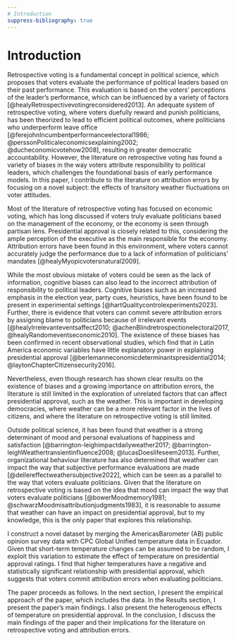 ```yaml
---
# Introduction
suppress-bibliography: true
---
```


# Introduction

Retrospective voting is a fundamental concept in political science, which proposes that voters evaluate the performance of political leaders based on their past performance. This evaluation is based on the voters' perceptions of the leader's performance, which can be influenced by a variety of factors [@healyRetrospectivevotingreconsidered2013]. An adequate system of retrospective voting, where voters duefully reward and punish politicians, has been theorized to lead to efficient political outcomes, where politicians who underperform leave office [@ferejohnIncumbentperformanceelectoral1986; @perssonPoliticaleconomicsexplaining2002; @ducheconomicvotehow2008], resulting in greater democratic accountability. However, the literature on retrospective voting has found a variety of biases in the way voters attribute responsibility to political leaders, which challenges the foundational basis of early performance models. In this paper, I contribute to the literature on attribution errors by focusing on a novel subject: the effects of transitory weather fluctuations on voter attitudes. 

Most of the literature of retrospective voting has focused on economic voting, which has long discussed if voters truly evaluate politicians based on the management of the economy, or the economy is seen through partisan lens. Presidential approval is closely related to this, considering the ample perception of the executive as the main responsible for the economy. Attribution errors have been found in this environment, where voters cannot accurately judge the performance due to a lack of information of politicians' mandates [@healyMyopicvotersnatural2009].

While the most obvious mistake of voters could be seen as the lack of information, cognitive biases can also lead to the incorrect attribution of responsibility to political leaders. Cognitive biases such as an increased emphasis in the election year, party cues, heuristics, have been found to be present in experimental settings [@hartQualitycontrolexperiments2023]. Further, there is evidence that voters can commit severe attribution errors by assigning blame to politicians because of irrelevant events [@healyIrrelevanteventsaffect2010; @achenBlindretrospectionelectoral2017, @healyRandomeventseconomic2010]. The existence of these biases has been confirmed in recent observational studies, which find that in Latin America economic variables have little explanatory power in explaining presidential approval [@berlemanneconomicdeterminantspresidential2014; @laytonChapterCitizensecurity2016].

Nevertheless, even though research has shown clear results on the existence of biases and a growing importance on attribution errors, the literature is still limited in the exploration of unrelated factors that can affect presidential approval, such as the weather. This is important in developing democracies, where weather can be a more relevant factor in the lives of citizens, and where the literature on retrospective voting is still limited.

Outside political science, it has been found that weather is a strong determinant of mood and personal evaluations of happiness and satisfaction [@barrington-leighimpactdailyweather2017; @barrington-leighWeathertransientinfluence2008; @lucasDoeslifeseem2013]. Further, organizational behaviour literature has also determined that weather can impact the way that subjective performance evaluations are made [@dellereffectweathersubjective2022], which can be seen as a parallel to the way that voters evaluate politicians. Given that the literature on retrospective voting is based on the idea that mood can impact the way that voters evaluate politicians [@bowerMoodmemory1981; @schwarzMoodmisattributionjudgments1983], it is reasonable to assume that weather can have an impact on presidential approval, but to my knowledge, this is the only paper that explores this relationship.

I construct a novel dataset by merging the AmericasBarometer (AB) public opinion survey data with CPC Global Unified temperature data in Ecuador. Given that short-term temperature changes can be assumed to be random, I exploit this variation to estimate the effect of temperature on presidential approval ratings. I find that higher temperatures have a negative and statistically significant relationship with presidential approval, which suggests that voters commit attribution errors when evaluating politicians.

The paper proceeds as follows. In the next section, I present the empirical approach of the paper, which includes the data. In the Results section, I present the paper's main findings. I also present the heterogenous effects of temperature on presidential approval. In the conclusion, I discuss the main findings of the paper and their implications for the literature on retrospective voting and attribution errors.

